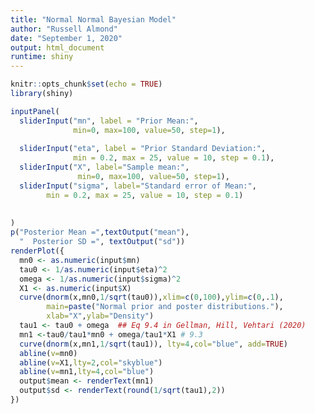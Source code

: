 ```yaml
---
title: "Normal Normal Bayesian Model"
author: "Russell Almond"
date: "September 1, 2020"
output: html_document
runtime: shiny
---
```


```r
knitr::opts_chunk$set(echo = TRUE)
library(shiny)
```

```r
inputPanel(
  sliderInput("mn", label = "Prior Mean:",
              min=0, max=100, value=50, step=1),
  
  sliderInput("eta", label = "Prior Standard Deviation:",
              min = 0.2, max = 25, value = 10, step = 0.1),
  sliderInput("X", label="Sample mean:",
               min=0, max=100, value=50, step=1),
  sliderInput("sigma", label="Standard error of Mean:",
        min = 0.2, max = 25, value = 10, step = 0.1)
  
  
)
p("Posterior Mean =",textOutput("mean"),
  "  Posterior SD =", textOutput("sd"))
renderPlot({
  mn0 <- as.numeric(input$mn)
  tau0 <- 1/as.numeric(input$eta)^2
  omega <- 1/as.numeric(input$sigma)^2
  X1 <- as.numeric(input$X)
  curve(dnorm(x,mn0,1/sqrt(tau0)),xlim=c(0,100),ylim=c(0,.1),
        main=paste("Normal prior and poster distributions."),
        xlab="X",ylab="Density")
  tau1 <- tau0 + omega  ## Eq 9.4 in Gellman, Hill, Vehtari (2020)
  mn1 <-tau0/tau1*mn0 + omega/tau1*X1 # 9.3
  curve(dnorm(x,mn1,1/sqrt(tau1)), lty=4,col="blue", add=TRUE)
  abline(v=mn0)
  abline(v=X1,lty=2,col="skyblue")
  abline(v=mn1,lty=4,col="blue")
  output$mean <- renderText(mn1)
  output$sd <- renderText(round(1/sqrt(tau1),2))
})
```

